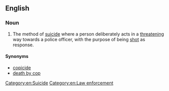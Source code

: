 ==English==
{{wikipedia}}

===Noun===
{{en-noun|suicides by cop}}

# {{context|informal|lang=en}} The method of [[suicide]] where a person deliberately acts in a [[threatening]] way towards a police officer, with the purpose of being [[shot]] as response.

====Synonyms====
* [[copicide]]
* [[death by cop]]

[[Category:en:Suicide]]
[[Category:en:Law enforcement]]